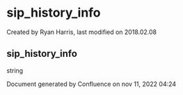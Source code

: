 
# sip_history_info 

 Created by  Ryan Harris, last modified on 2018.02.08

## sip_history_info

string

Document generated by Confluence on nov 11, 2022 04:24
